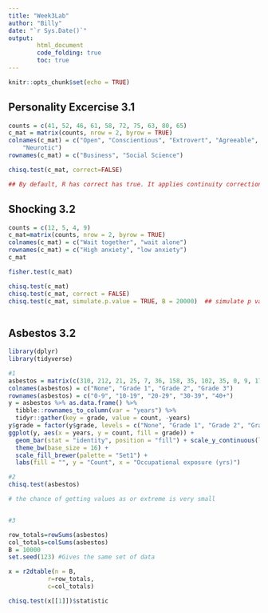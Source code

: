 ```yaml
---
title: "Week3Lab"
author: "Billy"
date: "`r Sys.Date()`"
output: 
        html_document
        code_folding: true
        toc: true
---
```


```r
knitr::opts_chunk$set(echo = TRUE)
```

## Personality Excercise 3.1

```r
counts = c(41, 52, 46, 61, 58, 72, 75, 63, 80, 65)
c_mat = matrix(counts, nrow = 2, byrow = TRUE)
colnames(c_mat) = c("Open", "Conscientious", "Extrovert", "Agreeable",
    "Neurotic")
rownames(c_mat) = c("Business", "Social Science")

chisq.test(c_mat, correct=FALSE)

## By default, R has correct has true. It applies continuity correction when you make correct = False

```

## Shocking 3.2

```r

counts = c(12, 5, 4, 9)
c_mat=matrix(counts, nrow = 2, byrow = TRUE)
colnames(c_mat) = c("Wait together", "wait alone")
rownames(c_mat) = c("High anxiety", "low anxiety")
c_mat

fisher.test(c_mat)

chisq.test(c_mat)
chisq.test(c_mat, correct = FALSE)
chisq.test(c_mat, simulate.p.value = TRUE, B = 20000)  ## simulate p value is the monte carlo p value



```


## Asbestos 3.2

```r
library(dplyr)
library(tidyverse)

#1
asbestos = matrix(c(310, 212, 21, 25, 7, 36, 158, 35, 102, 35, 0, 9, 17, 49, 51, 0, 0, 4, 18, 28), nrow = 5)
colnames(asbestos) = c("None", "Grade 1", "Grade 2", "Grade 3")
rownames(asbestos) = c("0-9", "10-19", "20-29", "30-39", "40+")
y = asbestos %>% as.data.frame() %>% 
  tibble::rownames_to_column(var = "years") %>% 
  tidyr::gather(key = grade, value = count, -years)
y$grade = factor(y$grade, levels = c("None", "Grade 1", "Grade 2", "Grade 3"), ordered = TRUE)
ggplot(y, aes(x = years, y = count, fill = grade)) + 
  geom_bar(stat = "identity", position = "fill") + scale_y_continuous(labels = scales::percent) +
  theme_bw(base_size = 16) + 
  scale_fill_brewer(palette = "Set1") + 
  labs(fill = "", y = "Count", x = "Occupational exposure (yrs)")

#2
chisq.test(asbestos)

# the chance of getting values as or extreme is very small


#3

row_totals=rowSums(asbestos) 
col_totals=colSums(asbestos)
B = 10000
set.seed(123) #Gives the same set of data

x = r2dtable(n = B,  
           r=row_totals,
           c=col_totals)

chisq.test(x[[1]])$statistic



```








